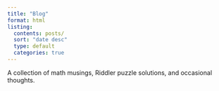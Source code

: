 ```yaml
---
title: "Blog"
format: html
listing:
  contents: posts/
  sort: "date desc"
  type: default
  categories: true
---
```


A collection of math musings, Riddler puzzle solutions, and occasional thoughts.
